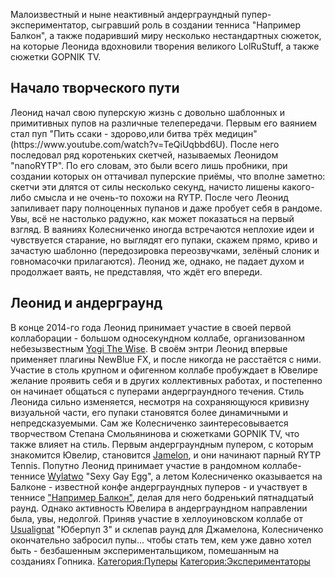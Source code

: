 {{Инфобокс для пуперов
|title2=Leonid Jeweller
|другие_ники=Leonid Kolesnichenko
|image3=[[Файл:Leonid_Jeweller.jpg|thumb|left|200px]]
|сферы_творчества=RYTP, 3D моделирование
|год_начала=сентябрь 2014 года
|image4=Пример
|имя_фамилия=Леонид Колесниченко
|дата_рождения=
|место_проживания=
|ссылки=
*[https://www.youtube.com/channel/UCxdIm380EjPVppNGDkDzcBg/videos?disable_polymer=1 YouTube]
}}
Малоизвестный и ныне неактивный андерграундный пупер-экспериментатор, сыгравший роль в создании тенниса "Например Балкон", а также подаривший миру несколько нестандартных сюжеток, на которые Леонида вдохновили творения великого LolRuStuff, а также сюжетки GOPNIK TV.

== Начало творческого пути ==
Леонид начал свою пуперскую жизнь с довольно шаблонных и примитивных пупов на различные телепередачи. Первым его ваянием стал пуп "Пить ссаки - здорово,или битва трёх медицин" (https://www.youtube.com/watch?v=TeQiUqbbd6U). После него последовал ряд коротеньких скетчей, называемых Леонидом "nanoRYTP". По его словам, это были всего лишь пробники, при создании которых он оттачивал пуперские приёмы, что вполне заметно: скетчи эти длятся от силы несколько секунд, начисто лишены какого-либо смысла и не очень-то похожи на RYTP. После чего Леонид запиливает пару полноценных пупанов и даже пробует себя в рандоме. Увы, всё не настолько радужно, как может показаться на первый взгляд. В ваяниях Колесниченко иногда встречаются неплохие идеи и чувствуется старание, но выглядят его пупаки, скажем прямо, криво и зачастую шаблонно (передозировка переозвучками, зелёный слоник и говномасочки прилагаются). Леонид же, однако, не падает духом и продолжает ваять, не представляя, что ждёт его впереди.

== Леонид и андерграунд ==
В конце 2014-го года Леонид принимает участие в своей первой коллаборации - большом односекундном коллабе, организованном небезызвестным [[Yogi The Wise]]. В своём энтри Леонид впервые применяет плагины NewBlue FX, и после никогда не расстаётся с ними. Участие в столь крупном и офигенном коллабе пробуждает в Ювелире желание проявить себя и в других коллективных работах, и постепенно он начинает общаться с пуперами андерграундного течения. Стиль Леонида сильно изменяется, несмотря на сохраняющуюся кривизну визуальной части, его пупаки становятся более динамичными и непредсказуемыми. Сам же Колесниченко заинтересовывается творчеством Степана Смольянинова и сюжетками GOPNIK TV, что также влияет на стиль. Первым андерграундным пупером, с которым знакомится Ювелир, становится [[Jamelon]], и они начинают парный RYTP Tennis. Попутно Леонид принимает участие в рандомном коллабе-теннисе [[Wylatwo]] "Sexy Gay Egg", а летом Колесниченко оказывается на Балконе - известной конфе андерграундных пуперов - и участвует в теннисе [http://ru.ruspoop.wikia.com/wiki/Например%2C_Балкон "Например Балкон"], делая для него бодренький пятнадцатый раунд. Однако активность Ювелира в андерграундном направлении была, увы, недолгой. Приняв участие в хеллоуиновском коллабе от [[Usualignat]] "Юберпуп 3" и склепав раунд для Джамелона, Колесниченко окончательно забросил пупы... чтобы стать тем, кем уже давно хотел быть - безбашенным экспериментальщиком, помешанным на созданиях Гопника.
[[Категория:Пуперы]]
[[Категория:Экспериментаторы]]
